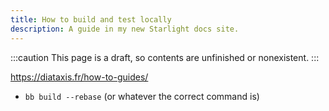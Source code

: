 ```yaml
---
title: How to build and test locally
description: A guide in my new Starlight docs site.
---
```


:::caution
This page is a draft, so contents are unfinished or nonexistent.
:::

https://diataxis.fr/how-to-guides/

-   `bb build --rebase` (or whatever the correct command is)
